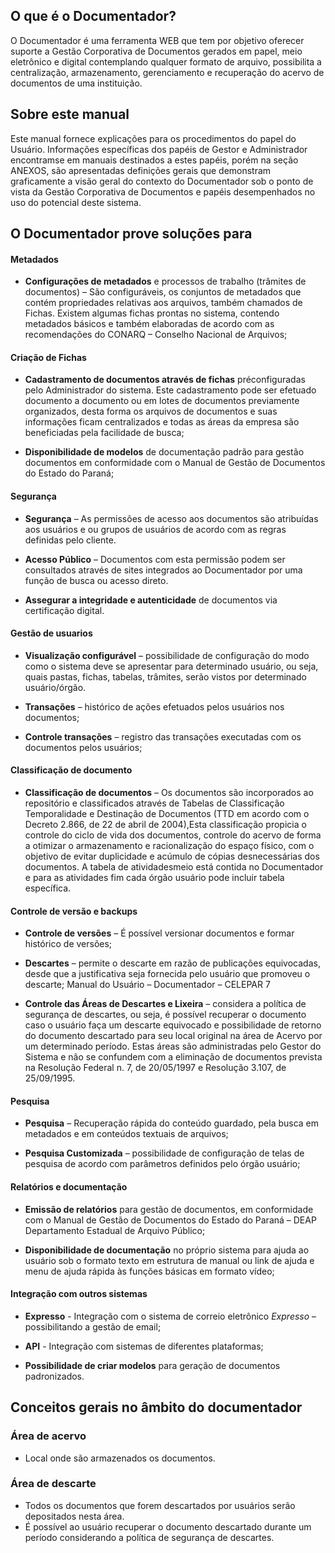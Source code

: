 ## O que é o Documentador?

O Documentador é uma ferramenta WEB que tem por objetivo oferecer suporte a Gestão
Corporativa de Documentos gerados em papel, meio eletrônico e digital contemplando
qualquer formato de arquivo, possibilita a centralização, armazenamento, gerenciamento e
recuperação do acervo de documentos de uma instituição.

## Sobre este manual

Este manual fornece explicações para os procedimentos do papel do Usuário. Informações
específicas dos papéis de Gestor e Administrador encontramse em manuais destinados a estes
papéis, porém na seção ANEXOS, são apresentadas definições gerais que demonstram
graficamente a visão geral do contexto do Documentador sob o ponto de vista da Gestão
Corporativa de Documentos e papéis desempenhados no uso do potencial deste sistema.

## O Documentador prove soluções para
 
 #### Metadados
 - **Configurações de metadados** e processos de trabalho (trâmites de documentos) – São configuráveis, os conjuntos de metadados que contém propriedades relativas aos arquivos, também chamados de Fichas. Existem algumas fichas prontas no sistema, contendo metadados básicos e também elaboradas de acordo com as recomendações do CONARQ – Conselho Nacional de Arquivos;

 #### Criação de Fichas
 - **Cadastramento de documentos através de fichas** préconfiguradas pelo Administrador do sistema. Este cadastramento pode ser efetuado documento a documento ou em lotes de documentos previamente organizados, desta forma os arquivos de documentos e suas informações ficam centralizados e todas as áreas da empresa são beneficiadas pela facilidade de busca;

  - **Disponibilidade de modelos** de documentação padrão para gestão documentos em conformidade com o Manual de Gestão de Documentos do Estado do Paraná;

 #### Segurança
 - **Segurança** – As permissões de acesso aos documentos são atribuídas aos usuários e ou grupos de usuários de acordo com as regras definidas pelo cliente.

 - **Acesso Público** – Documentos com esta permissão podem ser consultados através de sites integrados ao Documentador por uma função de busca ou acesso direto.

 - **Assegurar a integridade e autenticidade** de documentos via certificação digital.

  #### Gestão de usuarios
 - **Visualização configurável** – possibilidade de configuração do modo como o sistema deve se apresentar para determinado usuário, ou seja, quais pastas, fichas, tabelas, trâmites, serão vistos por determinado usuário/órgão.

 - **Transações** – histórico de ações efetuados pelos usuários nos documentos;

 - **Controle transações** – registro das transações executadas com os documentos pelos usuários;

 #### Classificação de documento
 - **Classificação de documentos** – Os documentos são incorporados ao repositório e classificados através de Tabelas de Classificação Temporalidade e Destinação de Documentos (TTD em acordo com o Decreto 2.866, de 22 de abril de 2004),Esta classificação propicia o controle do ciclo de vida dos documentos, controle do acervo de forma a otimizar o armazenamento e racionalização do espaço físico, com o objetivo de evitar duplicidade e acúmulo de cópias desnecessárias dos documentos. A tabela de atividadesmeio está contida no Documentador e para as atividades fim cada órgão usuário pode incluir tabela específica.

 #### Controle de versão e backups
 - **Controle de versões** – É possível versionar documentos e formar histórico de versões;

 - **Descartes** – permite o descarte em razão de publicações equivocadas, desde que a justificativa seja fornecida pelo usuário que promoveu o descarte; Manual do Usuário – Documentador – CELEPAR 7

 - **Controle das Áreas de Descartes e Lixeira** – considera a política de segurança de descartes, ou seja, é possível recuperar o documento caso o usuário faça um descarte equivocado e possibilidade de retorno do documento descartado para seu local original na área de Acervo por um determinado período. Estas áreas são administradas pelo Gestor do Sistema e não se confundem com a eliminação de documentos prevista na Resolução Federal n. 7, de 20/05/1997 e Resolução 3.107, de 25/09/1995.

 #### Pesquisa
 - **Pesquisa** – Recuperação rápida do conteúdo guardado, pela busca em metadados e em conteúdos textuais de arquivos;

 - **Pesquisa Customizada** – possibilidade de configuração de telas de pesquisa de acordo com parâmetros definidos pelo órgão usuário;

 #### Relatórios e documentação
 - **Emissão de relatórios** para gestão de documentos, em conformidade com o Manual de Gestão de Documentos do Estado do Paraná – DEAP Departamento Estadual de Arquivo Público;

 - **Disponibilidade de documentação** no próprio sistema para ajuda ao usuário sob o formato texto em estrutura de manual ou link de ajuda e menu de ajuda rápida às funções básicas em formato vídeo;

  #### Integração com outros sistemas

 - **Expresso** - Integração com o sistema de correio eletrônico *Expresso* – possibilitando a gestão de email;

 - **API** - Integração com sistemas de diferentes plataformas;

 - **Possibilidade de criar modelos** para geração de documentos padronizados.

## Conceitos gerais no âmbito do documentador

 ### Área de acervo 
  - Local onde são armazenados os documentos.

 ### Área de descarte
  - Todos os documentos que forem descartados por usuários serão depositados nesta área. 
  - É possível ao usuário  recuperar o documento descartado durante um período considerando a política de segurança de descartes.